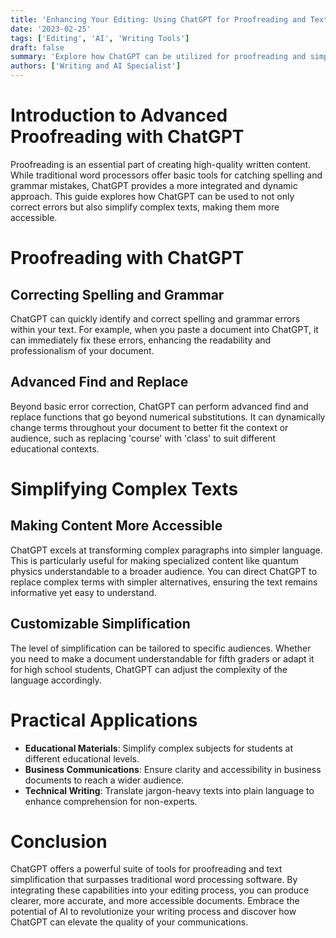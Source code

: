 ```yaml
---
title: 'Enhancing Your Editing: Using ChatGPT for Proofreading and Text Simplification'
date: '2023-02-25'
tags: ['Editing', 'AI', 'Writing Tools']
draft: false
summary: 'Explore how ChatGPT can be utilized for proofreading and simplifying text, offering a comprehensive and efficient alternative to traditional word processors.'
authors: ['Writing and AI Specialist']
---
```


# Introduction to Advanced Proofreading with ChatGPT

Proofreading is an essential part of creating high-quality written content. While traditional word processors offer basic tools for catching spelling and grammar mistakes, ChatGPT provides a more integrated and dynamic approach. This guide explores how ChatGPT can be used to not only correct errors but also simplify complex texts, making them more accessible.

# Proofreading with ChatGPT

## Correcting Spelling and Grammar

ChatGPT can quickly identify and correct spelling and grammar errors within your text. For example, when you paste a document into ChatGPT, it can immediately fix these errors, enhancing the readability and professionalism of your document.

## Advanced Find and Replace

Beyond basic error correction, ChatGPT can perform advanced find and replace functions that go beyond numerical substitutions. It can dynamically change terms throughout your document to better fit the context or audience, such as replacing 'course' with 'class' to suit different educational contexts.

# Simplifying Complex Texts

## Making Content More Accessible

ChatGPT excels at transforming complex paragraphs into simpler language. This is particularly useful for making specialized content like quantum physics understandable to a broader audience. You can direct ChatGPT to replace complex terms with simpler alternatives, ensuring the text remains informative yet easy to understand.

## Customizable Simplification

The level of simplification can be tailored to specific audiences. Whether you need to make a document understandable for fifth graders or adapt it for high school students, ChatGPT can adjust the complexity of the language accordingly.

# Practical Applications

- **Educational Materials**: Simplify complex subjects for students at different educational levels.
- **Business Communications**: Ensure clarity and accessibility in business documents to reach a wider audience.
- **Technical Writing**: Translate jargon-heavy texts into plain language to enhance comprehension for non-experts.

# Conclusion

ChatGPT offers a powerful suite of tools for proofreading and text simplification that surpasses traditional word processing software. By integrating these capabilities into your editing process, you can produce clearer, more accurate, and more accessible documents. Embrace the potential of AI to revolutionize your writing process and discover how ChatGPT can elevate the quality of your communications.
